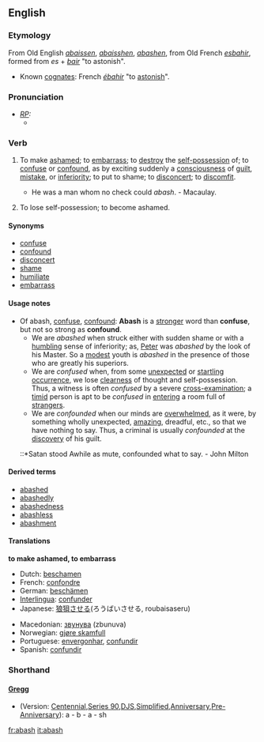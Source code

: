 ==English==
===Etymology===
From Old English ''[[abaissen]]'', ''[[abaisshen]]'', ''[[abashen]]'', from Old French ''[[esbahir]]'', formed from ''es'' + ''[[bair]]'' "to astonish".
* Known [[cognate]]s: French ''[[ébahir]]'' "to [[astonish]]".

===Pronunciation===
* ''[[RP]]:''
** {{IPA|/əˈbæʃ/}}

===Verb===
{{en-infl-reg-sibilant|abash||}}
# {{transitive}} To make [[ashamed]]; to [[embarrass]]; to [[destroy]] the [[self-possession]] of; to [[confuse]] or [[confound]], as by exciting suddenly a [[consciousness]] of [[guilt]], [[mistake]], or [[inferiority]]; to put to shame; to [[disconcert]]; to [[discomfit]].
#* He was a man whom no check could ''abash''. - Macaulay.
# {{intransitive}} {{obsolete}} To lose self-possession; to become ashamed.

====Synonyms====
* [[confuse]]
* [[confound]]
* [[disconcert]]
* [[shame]]
* [[humiliate]]
* [[embarrass]]

====Usage notes====
*Of abash, [[confuse]], [[confound]]: '''Abash''' is a [[stronger]] word than '''confuse''', but not so strong as '''confound'''. 
**We are ''abashed'' when struck either with sudden shame or with a [[humbling]] sense of inferiority; as, [[Peter]] was ''abashed'' by the look of his Master. So a [[modest]] youth is ''abashed'' in the presence of those who are greatly his superiors. 
**We are ''confused'' when, from some [[unexpected]] or [[startling]] [[occurrence]], we lose [[clearness]] of thought and self-possession. Thus, a witness is often ''confused'' by a severe [[cross-]]examination; a [[timid]] person is apt to be ''confused'' in [[entering]] a room full of [[strangers]].
**We are ''confounded'' when our minds are [[overwhelmed]], as it were, by something wholly unexpected, [[amazing]], dreadful, etc., so that we have nothing to say. Thus, a criminal is usually ''confounded'' at the [[discovery]] of his guilt.
*::*Satan stood Awhile as mute, confounded what to say. - John Milton

====Derived terms====
* [[abashed]]
* [[abashedly]]
* [[abashedness]]
* [[abashless]]
* [[abashment]]

====Translations====
'''to make ashamed, to embarrass'''
{{top}}
*Dutch: [[beschamen]]
*French: [[confondre]]
*German: [[beschämen]]
*[[Interlingua]]: [[confunder]]
*Japanese: [[狼狽]]させる(ろうばいさせる, roubaisaseru)
{{mid}}
*Macedonian: [[звунува]] (zbunuva)
*Norwegian: [[gjøre skamfull]]
*Portuguese: [[envergonhar]], [[confundir]]
*Spanish: [[confundir]]
{{bottom}}

===Shorthand===
====[http://en.wikipedia.org/wiki/Gregg_Shorthand Gregg]====
* (Version: [http://en.wikipedia.org/wiki/Gregg_Shorthand#Centennial_Gregg_Shorthand Centennial],[http://en.wikipedia.org/wiki/Gregg_Shorthand#Series_90_Gregg_Shorthand Series 90],[http://en.wikipedia.org/wiki/Gregg_Shorthand#Diamond_Jubilee_Gregg_Shorthand  DJS],[http://en.wikipedia.org/wiki/Gregg_Shorthand#Simplified_Gregg_Shorthand Simplified],[http://en.wikipedia.org/wiki/Gregg_Shorthand#Anniversary_Gregg_Shorthand Anniversary],[http://en.wikipedia.org/wiki/Gregg_Shorthand#Pre-Anniversary_Gregg_Shorthand Pre-Anniversary]): a - b - a - sh

[[fr:abash]]
[[it:abash]]